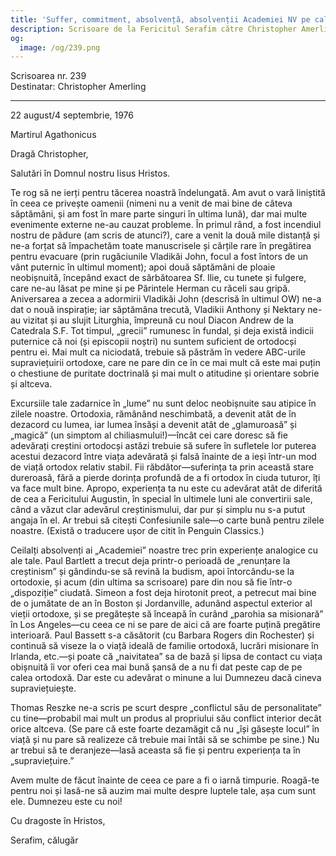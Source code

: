 ```yaml
---
title: 'Suffer, commitment, absolvență, absolvenții Academiei NV pe calea greșită'
description: Scrisoare de la Fericitul Serafim către Christopher Amerling.
og:
  image: /og/239.png
---
```


<div style={{textAlign:'right', fontFamily:'monospace'}}>Scrisoarea nr. 239</div>
<div style={{textAlign:'left', fontFamily:'monospace'}}>Destinatar: Christopher Amerling</div>

---

22 august/4 septembrie, 1976

Martirul Agathonicus

Dragă Christopher,

Salutări în Domnul nostru Iisus Hristos.

Te rog să ne ierți pentru tăcerea noastră îndelungată. Am avut o vară liniștită în ceea ce privește oamenii (nimeni nu a venit de mai bine de câteva săptămâni, și am fost în mare parte singuri în ultima lună), dar mai multe evenimente externe ne-au cauzat probleme. În primul rând, a fost incendiul nostru de pădure (am scris de atunci?), care a venit la două mile distanță și ne-a forțat să împachetăm toate manuscrisele și cărțile rare în pregătirea pentru evacuare (prin rugăciunile Vladikăi John, focul a fost întors de un vânt puternic în ultimul moment); apoi două săptămâni de ploaie neobișnuită, începând exact de sărbătoarea Sf. Ilie, cu tunete și fulgere, care ne-au lăsat pe mine și pe Părintele Herman cu răceli sau gripă. Aniversarea a zecea a adormirii Vladikăi John (descrisă în ultimul OW) ne-a dat o nouă inspirație; iar săptămâna trecută, Vladikii Anthony și Nektary ne-au vizitat și au slujit Liturghia, împreună cu noul Diacon Andrew de la Catedrala S.F. Tot timpul, „grecii” rumunesc în fundal, și deja există indicii puternice că noi (și episcopii noștri) nu suntem suficient de ortodocși pentru ei. Mai mult ca niciodată, trebuie să păstrăm în vedere ABC-urile supraviețuirii ortodoxe, care ne pare din ce în ce mai mult că este mai puțin o chestiune de puritate doctrinală și mai mult o atitudine și orientare sobrie și altceva.

Excursiile tale zadarnice în „lume” nu sunt deloc neobișnuite sau atipice în zilele noastre. Ortodoxia, rămânând neschimbată, a devenit atât de în dezacord cu lumea, iar lumea însăși a devenit atât de „glamuroasă” și „magică” (un simptom al chiliasmului!)—încât cei care doresc să fie adevărați creștini ortodocși astăzi trebuie să sufere în sufletele lor puterea acestui dezacord între viața adevărată și falsă înainte de a ieși într-un mod de viață ortodox relativ stabil. Fii răbdător—suferința ta prin această stare dureroasă, fără a pierde dorința profundă de a fi ortodox în ciuda tuturor, îți va face mult bine. Apropo, experiența ta nu este cu adevărat atât de diferită de cea a Fericitului Augustin, în special în ultimele luni ale convertirii sale, când a văzut clar adevărul creștinismului, dar pur și simplu nu s-a putut angaja în el. Ar trebui să citești Confesiunile sale—o carte bună pentru zilele noastre. (Există o traducere ușor de citit în Penguin Classics.)

Ceilalți absolvenți ai „Academiei” noastre trec prin experiențe analogice cu ale tale. Paul Bartlett a trecut deja printr-o perioadă de „renunțare la creștinism” și gândindu-se să revină la budism, apoi întorcându-se la ortodoxie, și acum (din ultima sa scrisoare) pare din nou să fie într-o „dispoziție” ciudată. Simeon a fost deja hirotonit preot, a petrecut mai bine de o jumătate de an în Boston și Jordanville, adunând aspectul exterior al vieții ortodoxe, și se pregătește să înceapă în curând „parohia sa misionară” în Los Angeles—cu ceea ce ni se pare de aici că are foarte puțină pregătire interioară. Paul Bassett s-a căsătorit (cu Barbara Rogers din Rochester) și continuă să viseze la o viață ideală de familie ortodoxă, lucrări misionare în Irlanda, etc.—și poate că „naivitatea” sa de bază și lipsa de contact cu viața obișnuită îi vor oferi cea mai bună șansă de a nu fi dat peste cap de pe calea ortodoxă. Dar este cu adevărat o minune a lui Dumnezeu dacă cineva supraviețuiește.

Thomas Reszke ne-a scris pe scurt despre „conflictul său de personalitate” cu tine—probabil mai mult un produs al propriului său conflict interior decât orice altceva. (Se pare că este foarte dezamăgit că nu „își găsește locul” în viață și nu pare să realizeze că trebuie mai întâi să se schimbe pe sine.) Nu ar trebui să te deranjeze—lasă aceasta să fie și pentru experiența ta în „supraviețuire.”

Avem multe de făcut înainte de ceea ce pare a fi o iarnă timpurie. Roagă-te pentru noi și lasă-ne să auzim mai multe despre luptele tale, așa cum sunt ele. Dumnezeu este cu noi!

Cu dragoste în Hristos,

Serafim, călugăr
